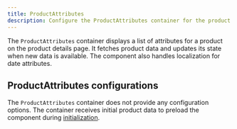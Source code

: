 ```yaml
---
title: ProductAttributes
description: Configure the ProductAttributes container for the product details page drop-in component.
---
```



The `ProductAttributes` container displays a list of attributes for a product on the product details page. It fetches product data and updates its state when new data is available. The component also handles localization for date attributes.

## ProductAttributes configurations

The `ProductAttributes` container does not provide any configuration options. The container receives initial product data to preload the component during [initialization](/dropins/product-details/initialization/).